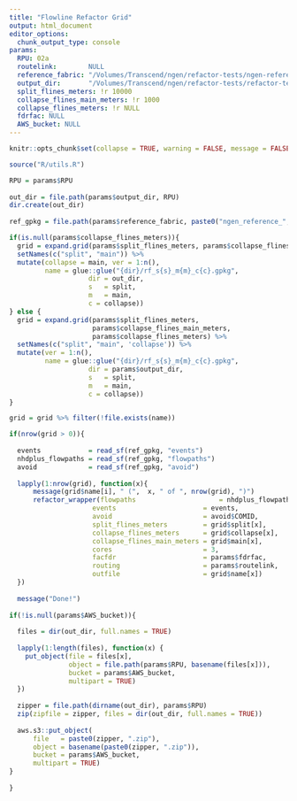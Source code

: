 ```yaml
---
title: "Flowline Refactor Grid"
output: html_document
editor_options:
  chunk_output_type: console
params:
  RPU: 02a
  routelink:        NULL
  reference_fabric: "/Volumes/Transcend/ngen/refactor-tests/ngen-reference"
  output_dir:       "/Volumes/Transcend/ngen/refactor-tests/refactor-tests-rpu"
  split_flines_meters: !r 10000
  collapse_flines_main_meters: !r 1000
  collapse_flines_meters: !r NULL
  fdrfac: NULL
  AWS_bucket: NULL
---
```


```r
knitr::opts_chunk$set(collapse = TRUE, warning = FALSE, message = FALSE)

source("R/utils.R")

RPU = params$RPU
   
out_dir = file.path(params$output_dir, RPU)
dir.create(out_dir)
   
ref_gpkg = file.path(params$reference_fabric, paste0("ngen_reference_", RPU,".gpkg"))

if(is.null(params$collapse_flines_meters)){
  grid = expand.grid(params$split_flines_meters, params$collapse_flines_main_meters) %>% 
  setNames(c("split", "main")) %>%
  mutate(collapse = main, ver = 1:n(),
         name = glue::glue("{dir}/rf_s{s}_m{m}_c{c}.gpkg", 
                    dir = out_dir,
                    s   = split,
                    m   = main,
                    c = collapse))
} else {
  grid = expand.grid(params$split_flines_meters,
                     params$collapse_flines_main_meters,
                     params$collapse_flines_meters) %>% 
  setNames(c("split", "main", 'collapse')) %>%
  mutate(ver = 1:n(),
         name = glue::glue("{dir}/rf_s{s}_m{m}_c{c}.gpkg", 
                    dir = params$output_dir,
                    s   = split,
                    m   = main,
                    c = collapse))
}

grid = grid %>% filter(!file.exists(name))

```


```r

if(nrow(grid > 0)){
  
  events            = read_sf(ref_gpkg, "events")
  nhdplus_flowpaths = read_sf(ref_gpkg, "flowpaths")
  avoid             = read_sf(ref_gpkg, "avoid")
    
  lapply(1:nrow(grid), function(x){
      message(grid$name[i], " (",  x, " of ", nrow(grid), ")")
      refactor_wrapper(flowpaths                     = nhdplus_flowpaths, 
                     events                      = events,
                     avoid                       = avoid$COMID,
                     split_flines_meters         = grid$split[x], 
                     collapse_flines_meters      = grid$collapse[x],  
                     collapse_flines_main_meters = grid$main[x],
                     cores                       = 3,  
                     facfdr                      = params$fdrfac,
                     routing                     = params$routelink,
                     outfile                     = grid$name[x])
  })
  
  message("Done!")
  
if(!is.null(params$AWS_bucket)){
  
  files = dir(out_dir, full.names = TRUE)
  
  lapply(1:length(files), function(x) {
    put_object(file = files[x], 
               object = file.path(params$RPU, basename(files[x])), 
               bucket = params$AWS_bucket,
               multipart = TRUE) 
  })
  
  zipper = file.path(dirname(out_dir), params$RPU)
  zip(zipfile = zipper, files = dir(out_dir, full.names = TRUE))
  
  aws.s3::put_object(
      file   = paste0(zipper, ".zip"), 
      object = basename(paste0(zipper, ".zip")), 
      bucket = params$AWS_bucket,
      multipart = TRUE)
}
  
}
```
